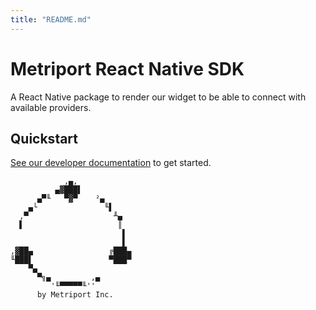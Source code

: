 ```yaml
---
title: "README.md"
---
```


# Metriport React Native SDK

A React Native package to render our widget to be able to connect with available providers.

## Quickstart

[See our developer documentation](https://docs.metriport.com/devices-api/more-info/react-native) to get started.

```
            ,▄,
          ▄▓███▌
      ▄▀╙   ▀▓▀    ²▄
    ▄└               ╙▌
  ,▀                   ╨▄
  ▌                     ║
                         ▌
                         ▌
,▓██▄                 ╔███▄
╙███▌                 ▀███▀
    ▀▄
      ▀╗▄         ,▄
         '╙▀▀▀▀▀╙''
      by Metriport Inc.
```
